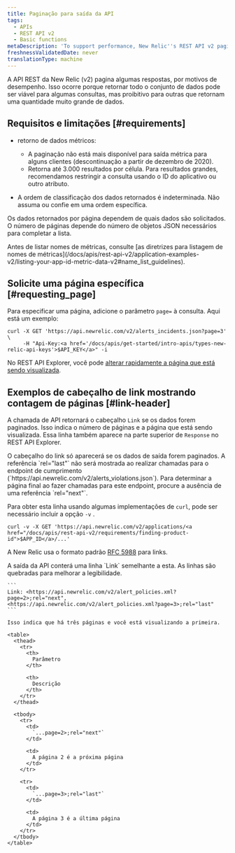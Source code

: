 ```yaml
---
title: Paginação para saída da API
tags:
  - APIs
  - REST API v2
  - Basic functions
metaDescription: 'To support performance, New Relic''s REST API v2 paginates responses using the standard format for links from RFC 5988.'
freshnessValidatedDate: never
translationType: machine
---
```


A API REST da New Relic (v2) pagina algumas respostas, por motivos de desempenho. Isso ocorre porque retornar todo o conjunto de dados pode ser viável para algumas consultas, mas proibitivo para outras que retornam uma quantidade muito grande de dados.

## Requisitos e limitações [#requirements]

* retorno de dados métricos:

  * A paginação não está mais disponível para saída métrica para alguns clientes (descontinuação a partir de dezembro de 2020).
  * Retorna até 3.000 resultados por célula. Para resultados grandes, recomendamos restringir a consulta usando o ID do aplicativo ou outro atributo.

* A ordem de classificação dos dados retornados é indeterminada. Não assuma ou confie em uma ordem específica.

Os dados retornados por página dependem de quais dados são solicitados. O número de páginas depende do número de objetos JSON necessários para completar a lista.

<Callout variant="important">
  Antes de listar nomes de métricas, consulte [as diretrizes para listagem de nomes de métricas](/docs/apis/rest-api-v2/application-examples-v2/listing-your-app-id-metric-data-v2#name_list_guidelines).
</Callout>

## Solicite uma página específica [#requesting_page]

Para especificar uma página, adicione o parâmetro `page=` à consulta. Aqui está um exemplo:

```
curl -X GET 'https://api.newrelic.com/v2/alerts_incidents.json?page=3' \
     -H "Api-Key:<a href='/docs/apis/get-started/intro-apis/types-new-relic-api-keys'>$API_KEY</a>" -i
```

No REST API Explorer, você pode [alterar rapidamente a página que está sendo visualizada](/docs/apm/apis/api-explorer-v2/parts-api-explorer#data_page).

## Exemplos de cabeçalho de link mostrando contagem de páginas [#link-header]

A chamada de API retornará o cabeçalho `Link` se os dados forem paginados. Isso indica o número de páginas e a página que está sendo visualizada. Essa linha também aparece na parte superior de `Response` no REST API Explorer.

<Callout variant="important">
  O cabeçalho do link só aparecerá se os dados de saída forem paginados.
</Callout>

<Callout variant="tip">
  A referência `rel="last"` não será mostrada ao realizar chamadas para o endpoint de cumprimento (`https://api.newrelic.com/v2/alerts_violations.json`). Para determinar a página final ao fazer chamadas para este endpoint, procure a ausência de uma referência `rel="next"`.
</Callout>

Para obter esta linha usando algumas implementações de `curl`, pode ser necessário incluir a opção `-v` .

```
curl -v -X GET 'https://api.newrelic.com/v2/applications/<a href="/docs/apis/rest-api-v2/requirements/finding-product-id">$APP_ID</a>/...'
```

A New Relic usa o formato padrão [RFC 5988](http://www.rfc-editor.org/rfc/rfc5988.txt) para links.

<CollapserGroup>
  <Collapser
    id="3-pages"
    title="Exemplo: retornar 3 páginas"
  >
    A saída da API conterá uma linha `Link` semelhante a esta. As linhas são quebradas para melhorar a legibilidade.

    ```
    Link: <https://api.newrelic.com/v2/alert_policies.xml?page=2>;rel="next", 
    <https://api.newrelic.com/v2/alert_policies.xml?page=3>;rel="last"
    ```

    Isso indica que há três páginas e você está visualizando a primeira.

    <table>
      <thead>
        <tr>
          <th>
            Parâmetro
          </th>

          <th>
            Descrição
          </th>
        </tr>
      </thead>

      <tbody>
        <tr>
          <td>
            `...page=2>;rel="next"`
          </td>

          <td>
            A página 2 é a próxima página
          </td>
        </tr>

        <tr>
          <td>
            `...page=3>;rel="last"`
          </td>

          <td>
            A página 3 é a última página
          </td>
        </tr>
      </tbody>
    </table>
  </Collapser>
</CollapserGroup>
